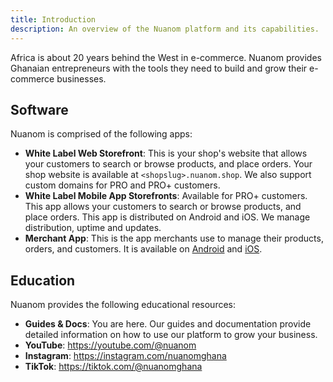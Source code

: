 ```yaml
---
title: Introduction
description: An overview of the Nuanom platform and its capabilities.
---
```


Africa is about 20 years behind the West in e-commerce.
Nuanom provides Ghanaian entrepreneurs with the tools they need to build and grow their e-commerce businesses.

## Software

Nuanom is comprised of the following apps:

- **White Label Web Storefront**: This is your shop's website that allows your customers to search or browse products, 
  and place orders. Your shop website is available at `<shopslug>.nuanom.shop`. 
  We also support custom domains for PRO and PRO+ customers.
- **White Label Mobile App Storefronts**: Available for PRO+ customers. This app allows your customers to search or browse products, and place orders. 
  This app is distributed on Android and iOS. We manage distribution, uptime and updates.
- **Merchant App**: This is the app merchants use to manage their
  products, orders, and customers. It is available on [Android](https://play.google.com/store/apps/details?id=com.nuanom.apps.merchant) and [iOS](https://apps.apple.com/gh/app/nuanom/id6470391999).

## Education

Nuanom provides the following educational resources:

- **Guides & Docs**: You are here. Our guides and documentation provide detailed information on how to use our platform to grow your business.
- **YouTube**: https://youtube.com/@nuanom
- **Instagram**: https://instagram.com/nuanomghana
- **TikTok**: https://tiktok.com/@nuanomghana
